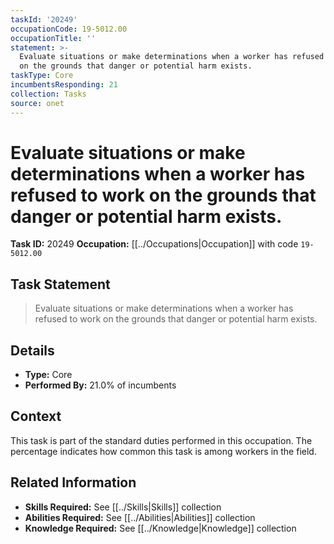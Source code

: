 ```yaml
---
taskId: '20249'
occupationCode: 19-5012.00
occupationTitle: ''
statement: >-
  Evaluate situations or make determinations when a worker has refused to work
  on the grounds that danger or potential harm exists.
taskType: Core
incumbentsResponding: 21
collection: Tasks
source: onet
---
```

# Evaluate situations or make determinations when a worker has refused to work on the grounds that danger or potential harm exists.

**Task ID:** 20249
**Occupation:** [[../Occupations|Occupation]] with code `19-5012.00`

## Task Statement

> Evaluate situations or make determinations when a worker has refused to work on the grounds that danger or potential harm exists.

## Details

- **Type:** Core
- **Performed By:** 21.0% of incumbents

## Context

This task is part of the standard duties performed in this occupation. The percentage indicates how common this task is among workers in the field.

## Related Information

- **Skills Required:** See [[../Skills|Skills]] collection
- **Abilities Required:** See [[../Abilities|Abilities]] collection
- **Knowledge Required:** See [[../Knowledge|Knowledge]] collection

